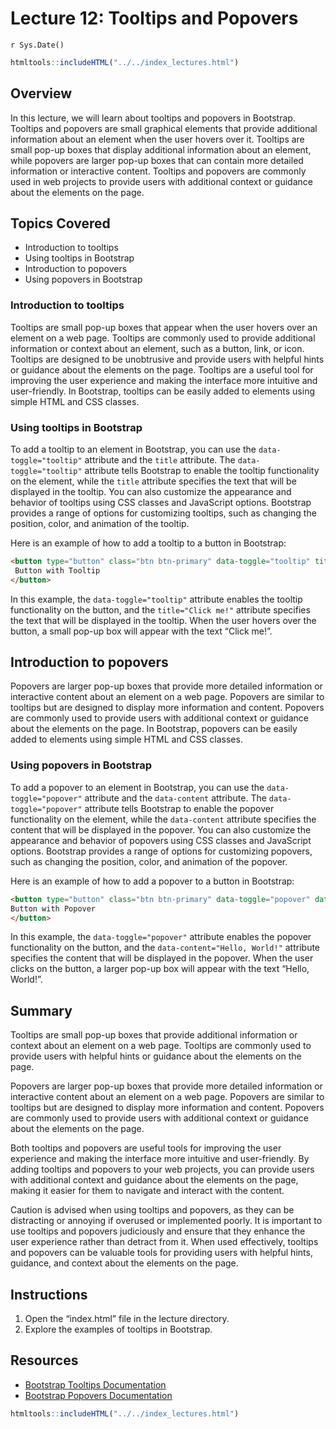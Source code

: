 # Lecture 12: Tooltips and Popovers
`r Sys.Date()`

````r
htmltools::includeHTML("../../index_lectures.html")
````


## Overview

In this lecture, we will learn about tooltips and popovers in Bootstrap. Tooltips
and popovers are small graphical elements that provide additional information
about an element when the user hovers over it. Tooltips are small pop-up boxes
that display additional information about an element, while popovers are larger
pop-up boxes that can contain more detailed information or interactive content.
Tooltips and popovers are commonly used in web projects to provide users with
additional context or guidance about the elements on the page.


## Topics Covered

- Introduction to tooltips
- Using tooltips in Bootstrap
- Introduction to popovers
- Using popovers in Bootstrap


### Introduction to tooltips

Tooltips are small pop-up boxes that appear when the user hovers over an element
on a web page. Tooltips are commonly used to provide additional information or
context about an element, such as a button, link, or icon. Tooltips are designed
to be unobtrusive and provide users with helpful hints or guidance about the
elements on the page. Tooltips are a useful tool for improving the user experience
and making the interface more intuitive and user-friendly. In Bootstrap, tooltips
can be easily added to elements using simple HTML and CSS classes.

### Using tooltips in Bootstrap

To add a tooltip to an element in Bootstrap, you can use the `data-toggle="tooltip"`
attribute and the `title` attribute. The `data-toggle="tooltip"` attribute tells
Bootstrap to enable the tooltip functionality on the element, while the `title`
attribute specifies the text that will be displayed in the tooltip. You can also
customize the appearance and behavior of tooltips using CSS classes and JavaScript
options. Bootstrap provides a range of options for customizing tooltips, such as
changing the position, color, and animation of the tooltip.

Here is an example of how to add a tooltip to a button in Bootstrap:

```html
<button type="button" class="btn btn-primary" data-toggle="tooltip" title="Click me!">
 Button with Tooltip
</button>
```

In this example, the `data-toggle="tooltip"` attribute enables the tooltip functionality
on the button, and the `title="Click me!"` attribute specifies the text that will be
displayed in the tooltip. When the user hovers over the button, a small pop-up box
will appear with the text "Click me!".


## Introduction to popovers

Popovers are larger pop-up boxes that provide more detailed information or interactive
content about an element on a web page. Popovers are similar to tooltips but are designed
to display more information and content. Popovers are commonly used to provide users with
additional context or guidance about the elements on the page. In Bootstrap, popovers can
be easily added to elements using simple HTML and CSS classes.

### Using popovers in Bootstrap

To add a popover to an element in Bootstrap, you can use the `data-toggle="popover"` attribute
and the `data-content` attribute. The `data-toggle="popover"` attribute tells Bootstrap to
enable the popover functionality on the element, while the `data-content` attribute specifies
the content that will be displayed in the popover. You can also customize the appearance and
behavior of popovers using CSS classes and JavaScript options. Bootstrap provides a range of
options for customizing popovers, such as changing the position, color, and animation of the
popover.

Here is an example of how to add a popover to a button in Bootstrap:

```html
<button type="button" class="btn btn-primary" data-toggle="popover" data-content="Hello, World!">
Button with Popover
</button>
```

In this example, the `data-toggle="popover"` attribute enables the popover functionality on
the button, and the `data-content="Hello, World!"` attribute specifies the content that will
be displayed in the popover. When the user clicks on the button, a larger pop-up box will appear
with the text "Hello, World!".


## Summary

Tooltips are small pop-up boxes that provide additional information or context about an
element on a web page. Tooltips are commonly used to provide users with helpful hints or
guidance about the elements on the page. 

Popovers are larger pop-up boxes that provide more detailed information or interactive content
about an element on a web page. Popovers are similar to tooltips but are designed to display more
information and content. Popovers are commonly used to provide users with additional context or
guidance about the elements on the page. 

Both tooltips and popovers are useful tools for improving the user experience and making the interface
more intuitive and user-friendly. By adding tooltips and popovers to your web projects, you can provide
users with additional context and guidance about the elements on the page, making it easier for them to
navigate and interact with the content.

Caution is advised when using tooltips and popovers, as they can be distracting or annoying if overused
or implemented poorly. It is important to use tooltips and popovers judiciously and ensure that they
enhance the user experience rather than detract from it. When used effectively, tooltips and popovers
can be valuable tools for providing users with helpful hints, guidance, and context about the elements
on the page.

## Instructions

1. Open the "index.html" file in the lecture directory.
1. Explore the examples of tooltips in Bootstrap.

## Resources

- [Bootstrap Tooltips Documentation](https://getbootstrap.com/docs/5.1/components/tooltips/)
- [Bootstrap Popovers Documentation](https://getbootstrap.com/docs/5.1/components/popovers/)


````r
htmltools::includeHTML("../../index_lectures.html")
````

